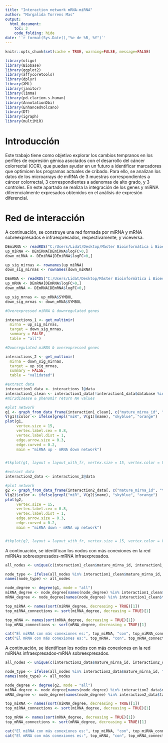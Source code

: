 ---
title: "Interaction network mRNA-miRNA"
author: "Margalida Torrens Mas"
output:
  html_document:
    toc: 3
    code_folding: hide
date: '`r format(Sys.Date(),"%e de %B, %Y")`'
---

```{r setup, include=FALSE}
knitr::opts_chunk$set(cache = TRUE, warning=FALSE, message=FALSE)
```

```{r libraries, echo = FALSE}
library(oligo)
library(Biobase)
library(ggplot2)
library(affycoretools)
library(dplyr)
library(XML)
library(janitor)
library(limma)
library(pd.clariom.s.human)
library(AnnotationDbi)
library(EnhancedVolcano)
library(DT)
library(igraph)
library(multiMiR)
```

# Introducción

Este trabajo tiene como objetivo explorar los cambios tempranos en los perfiles de expresión génica asociados con el desarrollo del cáncer colorrectal (CCR), que puedan ayudar en un futuro a identificar marcadores que optimicen los programas actuales de cribado. 
Para ello, se analizan los datos de los microarrays de miRNA de 3 muestras correspondientes a cáncer colorrectal, 3 correspondientes a adenomas de alto grado, y 3 controles. 
En este apartado se realiza la integración de los genes y miRNA diferencialmente expresados obtenidos en el análisis de expresión diferencial. 

# Red de interacción

A continuación, se construye una red formada por miRNA y mRNA sobreexpresados e infraexpresados, respectivamente, y viceversa. 

```{r, message=FALSE}
DEmiRNA <- readRDS("C:/Users/Lidat/Desktop/Màster Bioinformàtica i Bioestadística UOC/TFM UOC/scripts/sig_miRNA.rds")
up_miRNA <- DEmiRNA[DEmiRNA$logFC>0,]
down_miRNA <- DEmiRNA[DEmiRNA$logFC<0,]

up_sig_mirnas <- rownames(up_miRNA)
down_sig_mirnas <- rownames(down_miRNA)

DEmRNA <- readRDS("C:/Users/Lidat/Desktop/Màster Bioinformàtica i Bioestadística UOC/TFM UOC/scripts/sig_mRNA.rds")
up_mRNA <- DEmRNA[DEmRNA$logFC>0,]
down_mRNA <- DEmRNA[DEmRNA$logFC<0,]

up_sig_mrnas <- up_mRNA$SYMBOL
down_sig_mrnas <- down_mRNA$SYMBOL

#Overexpressed miRNA & downregulated genes

interactions_1 <- get_multimir(
  mirna = up_sig_mirnas,
  target = down_sig_mrnas,
  summary = FALSE,
  table = "all")

#Downregulated miRNA & overexpressed genes

interactions_2 <- get_multimir(
  mirna = down_sig_mirnas,
  target = up_sig_mrnas,
  summary = FALSE,
  table = "validated")

#extract data
interaction1_data <- interactions_1@data
interaction1_clean <- interaction1_data[!interaction1_data$database %in% c("mir2disease", "phenomir"), ]
#mir2disease & phenomir return NA values

#plot network
g1 <- graph_from_data_frame(interaction1_clean[, c("mature_mirna_id", "target_symbol")])
V(g1)$color <- ifelse(grepl("miR", V(g1)$name), "skyblue", "orange")
plot(g1, 
     vertex.size = 15,
     vertex.label.cex = 0.8, 
     vertex.label.dist = 1,
     edge.arrow.size = 0.3, 
     edge.curved = 0.2,
     main = "miRNA up - mRNA down network")


#tkplot(g1, layout = layout_with_fr, vertex.size = 15, vertex.color = V(g1)$color, vertex.label.cex = 0.8) #interactive network

#extract data
interaction2_data <- interactions_2@data

#plot network
g2 <- graph_from_data_frame(interaction2_data[, c("mature_mirna_id", "target_symbol")])
V(g2)$color <- ifelse(grepl("miR", V(g2)$name), "skyblue", "orange")
plot(g2, 
     vertex.size = 15,
     vertex.label.cex = 0.8, 
     vertex.label.dist = 1,
     edge.arrow.size = 0.3, 
     edge.curved = 0.2,
     main = "miRNA down - mRNA up network")


#tkplot(g2, layout = layout_with_fr, vertex.size = 15, vertex.color = V(g2)$color, vertex.label.cex = 0.8) #interactive network

```

A continuación, se identifican los nodos con más conexiones en la red miRNAs sobreexpresados-mRNA infraexpresados. 

```{r max nodes}

all_nodes <- unique(c(interaction1_clean$mature_mirna_id, interaction1_clean$target_symbol))

node_type <- ifelse(all_nodes %in% interaction1_clean$mature_mirna_id, "miRNA", "mRNA")
names(node_type) <- all_nodes

node_degree <- degree(g1, mode = "all")
miRNA_degree <- node_degree[names(node_degree) %in% interaction1_clean$mature_mirna_id]
mRNA_degree <- node_degree[names(node_degree) %in% interaction1_clean$target_symbol]

top_miRNA <- names(sort(miRNA_degree, decreasing = TRUE)[1])
top_miRNA_connections <- sort(miRNA_degree, decreasing = TRUE)[1]

top_mRNA <- names(sort(mRNA_degree, decreasing = TRUE)[1])
top_mRNA_connections <- sort(mRNA_degree, decreasing = TRUE)[1]

cat("El miRNA con más conexiones es:", top_miRNA, "con", top_miRNA_connections, "conexiones.\n")
cat("El mRNA con más conexiones es:", top_mRNA, "con", top_mRNA_connections, "conexiones.\n")

```

A continuación, se identifican los nodos con más conexiones en la red miRNAs infraexpresados-mRNA sobreexpresados. 

```{r max nodes 2}

all_nodes <- unique(c(interaction2_data$mature_mirna_id, interaction2_data$target_symbol))

node_type <- ifelse(all_nodes %in% interaction2_data$mature_mirna_id, "miRNA", "mRNA")
names(node_type) <- all_nodes

node_degree <- degree(g2, mode = "all")
miRNA_degree <- node_degree[names(node_degree) %in% interaction2_data$mature_mirna_id]
mRNA_degree <- node_degree[names(node_degree) %in% interaction2_data$target_symbol]

top_miRNA <- names(sort(miRNA_degree, decreasing = TRUE)[1])
top_miRNA_connections <- sort(miRNA_degree, decreasing = TRUE)[1]

top_mRNA <- names(sort(mRNA_degree, decreasing = TRUE)[1])
top_mRNA_connections <- sort(mRNA_degree, decreasing = TRUE)[1]

cat("El miRNA con más conexiones es:", top_miRNA, "con", top_miRNA_connections, "conexiones.\n")
cat("El mRNA con más conexiones es:", top_mRNA, "con", top_mRNA_connections, "conexiones.\n")

```